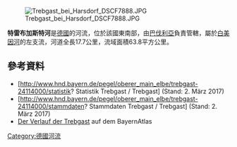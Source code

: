 [[Image:Trebgast_bei_Harsdorf_DSCF7888.JPG|right]]

{{Coord|50|4|16.48|N|11|33|6.48|E|display=title}}

'''特雷布加斯特河'''是[[德國|德國]]的河流，位於該國東南部，由[[巴伐利亞|巴伐利亞]]負責管轄，屬於[[白美因河|白美因河]]的左支流，河道全長17.7公里，流域面積63.8平方公里。

==參考資料==
* [http://www.hnd.bayern.de/pegel/oberer_main_elbe/trebgast-24114000/statistik? Statistik Trebgast / Trebgast] {{Wayback|url=http://www.hnd.bayern.de/pegel/oberer_main_elbe/trebgast-24114000/statistik |date=20170302194519 }} (Stand: 2. März 2017)
* [http://www.hnd.bayern.de/pegel/oberer_main_elbe/trebgast-24114000/stammdaten? Stammdaten Trebgast / Trebgast] {{Wayback|url=http://www.hnd.bayern.de/pegel/oberer_main_elbe/trebgast-24114000/stammdaten |date=20170302194459 }} (Stand: 2. März 2017)
* [https://v.bayern.de/ByqFh Der Verlauf der Trebgast] auf dem BayernAtlas

{{Germany-geo-stub}}
[[Category:德國河流|Category:德國河流]]